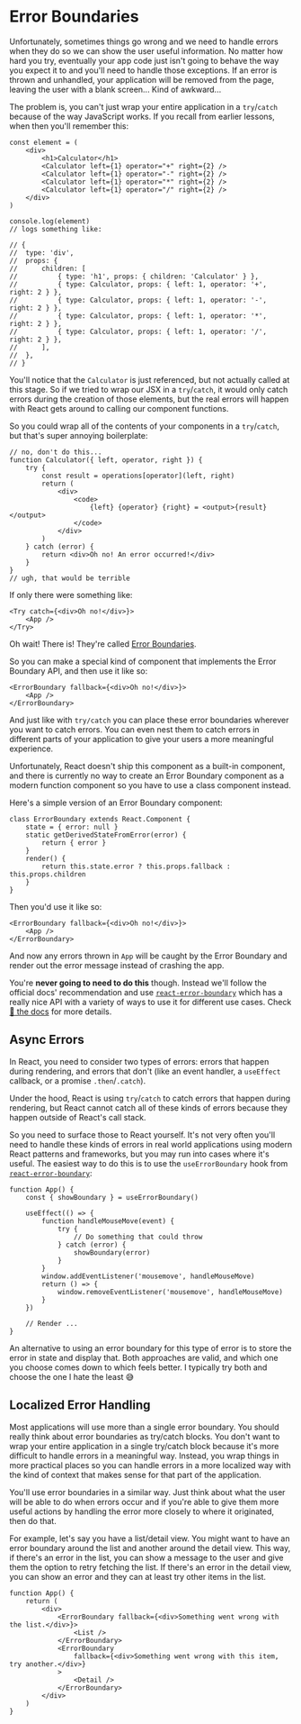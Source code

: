 # Error Boundaries

<EpicVideo url="https://www.epicreact.dev/workshops/react-fundamentals/intro-to-error-boundaries" />

Unfortunately, sometimes things go wrong and we need to handle errors when they
do so we can show the user useful information. No matter how hard you try,
eventually your app code just isn't going to behave the way you expect it to and
you'll need to handle those exceptions. If an error is thrown and unhandled,
your application will be removed from the page, leaving the user with a blank
screen... Kind of awkward...

The problem is, you can't just wrap your entire application in a `try`/`catch`
because of the way JavaScript works. If you recall from earlier lessons, when
then you'll remember this:

```tsx
const element = (
	<div>
		<h1>Calculator</h1>
		<Calculator left={1} operator="+" right={2} />
		<Calculator left={1} operator="-" right={2} />
		<Calculator left={1} operator="*" right={2} />
		<Calculator left={1} operator="/" right={2} />
	</div>
)

console.log(element)
// logs something like:

// {
// 	type: 'div',
// 	props: {
// 		children: [
// 			{ type: 'h1', props: { children: 'Calculator' } },
// 			{ type: Calculator, props: { left: 1, operator: '+', right: 2 } },
// 			{ type: Calculator, props: { left: 1, operator: '-', right: 2 } },
// 			{ type: Calculator, props: { left: 1, operator: '*', right: 2 } },
// 			{ type: Calculator, props: { left: 1, operator: '/', right: 2 } },
// 		],
// 	},
// }
```

You'll notice that the `Calculator` is just referenced, but not actually called
at this stage. So if we tried to wrap our JSX in a `try`/`catch`, it would only
catch errors during the creation of those elements, but the real errors will
happen with React gets around to calling our component functions.

So you could wrap all of the contents of your components in a `try`/`catch`, but
that's super annoying boilerplate:

```tsx
// no, don't do this...
function Calculator({ left, operator, right }) {
	try {
		const result = operations[operator](left, right)
		return (
			<div>
				<code>
					{left} {operator} {right} = <output>{result}</output>
				</code>
			</div>
		)
	} catch (error) {
		return <div>Oh no! An error occurred!</div>
	}
}
// ugh, that would be terrible
```

If only there were something like:

```tsx
<Try catch={<div>Oh no!</div>}>
	<App />
</Try>
```

Oh wait! There is! They're called
[Error Boundaries](https://react.dev/reference/react/Component#catching-rendering-errors-with-an-error-boundary).

So you can make a special kind of component that implements the Error Boundary
API, and then use it like so:

```tsx
<ErrorBoundary fallback={<div>Oh no!</div>}>
	<App />
</ErrorBoundary>
```

And just like with `try/catch` you can place these error boundaries wherever you
want to catch errors. You can even nest them to catch errors in different parts
of your application to give your users a more meaningful experience.

Unfortunately, React doesn't ship this component as a built-in component, and
there is currently no way to create an Error Boundary component as a modern
function component so you have to use a class component instead.

Here's a simple version of an Error Boundary component:

```tsx
class ErrorBoundary extends React.Component {
	state = { error: null }
	static getDerivedStateFromError(error) {
		return { error }
	}
	render() {
		return this.state.error ? this.props.fallback : this.props.children
	}
}
```

Then you'd use it like so:

```tsx
<ErrorBoundary fallback={<div>Oh no!</div>}>
	<App />
</ErrorBoundary>
```

And now any errors thrown in `App` will be caught by the Error
Boundary and render out the error message instead of crashing the app.

You're **never going to need to do this** though. Instead we'll follow the
official docs' recommendation and use
[`react-error-boundary`](https://www.npmjs.com/package/react-error-boundary)
which has a really nice API with a variety of ways to use it for different use
cases. Check [📜 the docs](https://www.npmjs.com/package/react-error-boundary)
for more details.

## Async Errors

In React, you need to consider two types of errors: errors that happen during
rendering, and errors that don't (like an event handler, a `useEffect` callback,
or a promise `.then`/`.catch`).

Under the hood, React is using `try`/`catch` to catch errors that happen during
rendering, but React cannot catch all of these kinds of errors because they
happen outside of React's call stack.

So you need to surface those to React yourself. It's not very often you'll need
to handle these kinds of errors in real world applications using modern React
patterns and frameworks, but you may run into cases where it's useful. The
easiest way to do this is to use the `useErrorBoundary` hook from
[`react-error-boundary`](https://www.npmjs.com/package/react-error-boundary):

```tsx
function App() {
	const { showBoundary } = useErrorBoundary()

	useEffect(() => {
		function handleMouseMove(event) {
			try {
				// Do something that could throw
			} catch (error) {
				showBoundary(error)
			}
		}
		window.addEventListener('mousemove', handleMouseMove)
		return () => {
			window.removeEventListener('mousemove', handleMouseMove)
		}
	})

	// Render ...
}
```

An alternative to using an error boundary for this type of error is to store the
error in state and display that. Both approaches are valid, and which one you
choose comes down to which feels better. I typically try both and choose the one
I hate the least 😅

## Localized Error Handling

Most applications will use more than a single error boundary. You should really
think about error boundaries as try/catch blocks. You don't want to wrap your
entire application in a single try/catch block because it's more difficult to
handle errors in a meaningful way. Instead, you wrap things in more practical
places so you can handle errors in a more localized way with the kind of context
that makes sense for that part of the application.

You'll use error boundaries in a similar way. Just think about what the user
will be able to do when errors occur and if you're able to give them more useful
actions by handling the error more closely to where it originated, then do that.

For example, let's say you have a list/detail view. You might want to have an
error boundary around the list and another around the detail view. This way, if
there's an error in the list, you can show a message to the user and give them
the option to retry fetching the list. If there's an error in the detail view,
you can show an error and they can at least try other items in the list.

```tsx
function App() {
	return (
		<div>
			<ErrorBoundary fallback={<div>Something went wrong with the list.</div>}>
				<List />
			</ErrorBoundary>
			<ErrorBoundary
				fallback={<div>Something went wrong with this item, try another.</div>}
			>
				<Detail />
			</ErrorBoundary>
		</div>
	)
}
```
